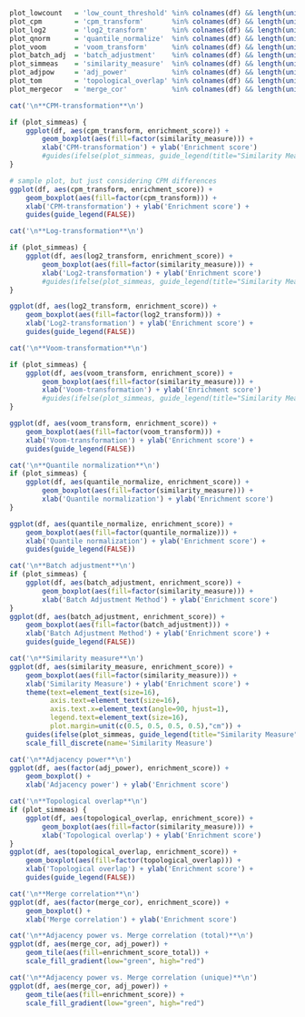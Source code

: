 ```r
plot_lowcount   = 'low_count_threshold' %in% colnames(df) && length(unique(df$low_count_threshold)) > 1
plot_cpm        = 'cpm_transform'       %in% colnames(df) && length(unique(df$cpm_transform)) > 1
plot_log2       = 'log2_transform'      %in% colnames(df) && length(unique(df$log2_transform)) > 1
plot_qnorm      = 'quantile_normalize'  %in% colnames(df) && length(unique(df$quantile_normalize)) > 1
plot_voom       = 'voom_transform'      %in% colnames(df) && length(unique(df$voom_transform)) > 1
plot_batch_adj  = 'batch_adjustment'    %in% colnames(df) && length(unique(df$batch_adjustment)) > 1
plot_simmeas    = 'similarity_measure'  %in% colnames(df) && length(unique(df$similarity_measure)) > 1
plot_adjpow     = 'adj_power'           %in% colnames(df) && length(unique(df$adj_power)) > 1
plot_tom        = 'topological_overlap' %in% colnames(df) && length(unique(df$topological_overlap)) > 1
plot_mergecor   = 'merge_cor'           %in% colnames(df) && length(unique(df$merge_cor)) > 1
```

```r
cat('\n**CPM-transformation**\n')

if (plot_simmeas) {
    ggplot(df, aes(cpm_transform, enrichment_score)) + 
        geom_boxplot(aes(fill=factor(similarity_measure))) +
        xlab('CPM-transformation') + ylab('Enrichment score')
        #guides(ifelse(plot_simmeas, guide_legend(title="Similarity Measure"), FALSE))
}

# sample plot, but just considering CPM differences
ggplot(df, aes(cpm_transform, enrichment_score)) + 
    geom_boxplot(aes(fill=factor(cpm_transform))) +
    xlab('CPM-transformation') + ylab('Enrichment score') +
    guides(guide_legend(FALSE))

```


```r
cat('\n**Log-transformation**\n')

if (plot_simmeas) {
    ggplot(df, aes(log2_transform, enrichment_score)) + 
        geom_boxplot(aes(fill=factor(similarity_measure))) +
        xlab('Log2-transformation') + ylab('Enrichment score')
        #guides(ifelse(plot_simmeas, guide_legend(title="Similarity Measure"), FALSE))
}

ggplot(df, aes(log2_transform, enrichment_score)) + 
    geom_boxplot(aes(fill=factor(log2_transform))) +
    xlab('Log2-transformation') + ylab('Enrichment score') +
    guides(guide_legend(FALSE))
```


```r
cat('\n**Voom-transformation**\n')

if (plot_simmeas) {
    ggplot(df, aes(voom_transform, enrichment_score)) + 
        geom_boxplot(aes(fill=factor(similarity_measure))) +
        xlab('Voom-transformation') + ylab('Enrichment score')
        #guides(ifelse(plot_simmeas, guide_legend(title="Similarity Measure"), FALSE))
}

ggplot(df, aes(voom_transform, enrichment_score)) + 
    geom_boxplot(aes(fill=factor(voom_transform))) +
    xlab('Voom-transformation') + ylab('Enrichment score') +
    guides(guide_legend(FALSE))
```

```r
cat('\n**Quantile normalization**\n')
if (plot_simmeas) {
    ggplot(df, aes(quantile_normalize, enrichment_score)) + 
        geom_boxplot(aes(fill=factor(similarity_measure))) +
        xlab('Quantile normalization') + ylab('Enrichment score')
}

ggplot(df, aes(quantile_normalize, enrichment_score)) + 
    geom_boxplot(aes(fill=factor(quantile_normalize))) +
    xlab('Quantile normalization') + ylab('Enrichment score') +
    guides(guide_legend(FALSE))
```

```r
cat('\n**Batch adjustment**\n')
if (plot_simmeas) {
    ggplot(df, aes(batch_adjustment, enrichment_score)) + 
        geom_boxplot(aes(fill=factor(similarity_measure))) +
        xlab('Batch Adjustment Method') + ylab('Enrichment score')
}
ggplot(df, aes(batch_adjustment, enrichment_score)) + 
    geom_boxplot(aes(fill=factor(batch_adjustment))) +
    xlab('Batch Adjustment Method') + ylab('Enrichment score') +
    guides(guide_legend(FALSE))
```

```r
cat('\n**Similarity measure**\n')
ggplot(df, aes(similarity_measure, enrichment_score)) + 
    geom_boxplot(aes(fill=factor(similarity_measure))) +
    xlab('Similarity Measure') + ylab('Enrichment score') +
    theme(text=element_text(size=16),
          axis.text=element_text(size=16),
          axis.text.x=element_text(angle=90, hjust=1),
          legend.text=element_text(size=16),
          plot.margin=unit(c(0.5, 0.5, 0.5, 0.5),"cm")) +
    guides(ifelse(plot_simmeas, guide_legend(title="Similarity Measure"), FALSE)) +
    scale_fill_discrete(name='Similarity Measure')
```

```r
cat('\n**Adjacency power**\n')
ggplot(df, aes(factor(adj_power), enrichment_score)) + 
    geom_boxplot() +
    xlab('Adjacency power') + ylab('Enrichment score')
```

```r
cat('\n**Topological overlap**\n')
if (plot_simmeas) {
    ggplot(df, aes(topological_overlap, enrichment_score)) + 
        geom_boxplot(aes(fill=factor(similarity_measure))) +
        xlab('Topological overlap') + ylab('Enrichment score')
}
ggplot(df, aes(topological_overlap, enrichment_score)) + 
    geom_boxplot(aes(fill=factor(topological_overlap))) +
    xlab('Topological overlap') + ylab('Enrichment score') +
    guides(guide_legend(FALSE))
```

```r
cat('\n**Merge correlation**\n')
ggplot(df, aes(factor(merge_cor), enrichment_score)) + 
    geom_boxplot() +
    xlab('Merge correlation') + ylab('Enrichment score')
```

```r
cat('\n**Adjacency power vs. Merge correlation (total)**\n')
ggplot(df, aes(merge_cor, adj_power)) + 
    geom_tile(aes(fill=enrichment_score_total)) +
    scale_fill_gradient(low="green", high="red")
```

```r
cat('\n**Adjacency power vs. Merge correlation (unique)**\n')
ggplot(df, aes(merge_cor, adj_power)) + 
    geom_tile(aes(fill=enrichment_score)) +
    scale_fill_gradient(low="green", high="red")
```
